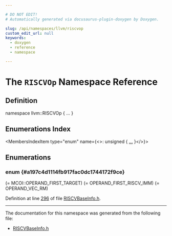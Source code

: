 ```yaml
---

# DO NOT EDIT!
# Automatically generated via docusaurus-plugin-doxygen by Doxygen.

slug: /api/namespaces/llvm/riscvop
custom_edit_url: null
keywords:
  - doxygen
  - reference
  - namespace

---
```





# The `RISCVOp` Namespace Reference

<DoxygenPage pluginConfig={pluginConfig}>



## Definition

<CodeBlock>namespace llvm::RISCVOp &#123; ... &#125;</CodeBlock>

## Enumerations Index

<MembersIndex>

<MembersIndexItem
  type="enum"
  name={<>: unsigned &#123; <a href="#a197c4d1114fb917fac0dc1744172f9ce">...</a> &#125;</>}>
</MembersIndexItem>

</MembersIndex>


<SectionDefinition>

## Enumerations

### enum  {#a197c4d1114fb917fac0dc1744172f9ce}

<MemberDefinition
  prototype="enum llvm::RISCVOp::OperandType : unsigned">

<EnumerationList title="Enumeration values">

<Link id="a197c4d1114fb917fac0dc1744172f9cea3ff6efde85807af813317be766ea9551" />
<EnumerationListItem name="OPERAND_FIRST_RISCV_IMM">
 (= MCOI::OPERAND&#95;FIRST&#95;TARGET)
</EnumerationListItem>

<Link id="a197c4d1114fb917fac0dc1744172f9cea1562292e5add692ff0829e678f739865" />
<EnumerationListItem name="OPERAND_UIMM1">
 (= OPERAND&#95;FIRST&#95;RISCV&#95;IMM)
</EnumerationListItem>

<Link id="a197c4d1114fb917fac0dc1744172f9ceafd4cee3ab8669d61fc71d6a60a1680b3" />
<EnumerationListItem name="OPERAND_UIMM2">

</EnumerationListItem>

<Link id="a197c4d1114fb917fac0dc1744172f9cea66542584f2145c86bf80a0887c5cdd63" />
<EnumerationListItem name="OPERAND_UIMM2_LSB0">

</EnumerationListItem>

<Link id="a197c4d1114fb917fac0dc1744172f9cea11e90dac384d2eb23da2b939adf366c5" />
<EnumerationListItem name="OPERAND_UIMM3">

</EnumerationListItem>

<Link id="a197c4d1114fb917fac0dc1744172f9cea186948149907e484e864ef25dc283fac" />
<EnumerationListItem name="OPERAND_UIMM4">

</EnumerationListItem>

<Link id="a197c4d1114fb917fac0dc1744172f9ceaec2550ca566a41a44997005f7bf156cf" />
<EnumerationListItem name="OPERAND_UIMM5">

</EnumerationListItem>

<Link id="a197c4d1114fb917fac0dc1744172f9cea518a06314bf2893ab4fcd9c35bef0f8f" />
<EnumerationListItem name="OPERAND_UIMM5_NONZERO">

</EnumerationListItem>

<Link id="a197c4d1114fb917fac0dc1744172f9ceadfb1b04138fa2fe68b1db24ac76abba1" />
<EnumerationListItem name="OPERAND_UIMM5_GT3">

</EnumerationListItem>

<Link id="a197c4d1114fb917fac0dc1744172f9cea1cac2933ce03fe1100daf84714858546" />
<EnumerationListItem name="OPERAND_UIMM5_LSB0">

</EnumerationListItem>

<Link id="a197c4d1114fb917fac0dc1744172f9cea47314ce23772996818e93ebceb19f7df" />
<EnumerationListItem name="OPERAND_UIMM6">

</EnumerationListItem>

<Link id="a197c4d1114fb917fac0dc1744172f9ceaeba5620b9c179151a47c322685980be4" />
<EnumerationListItem name="OPERAND_UIMM6_LSB0">

</EnumerationListItem>

<Link id="a197c4d1114fb917fac0dc1744172f9ceafa9486c71079df186dc8826092a1361d" />
<EnumerationListItem name="OPERAND_UIMM7">

</EnumerationListItem>

<Link id="a197c4d1114fb917fac0dc1744172f9cea7d72d631d00b79d9466807ace7eee72c" />
<EnumerationListItem name="OPERAND_UIMM7_LSB00">

</EnumerationListItem>

<Link id="a197c4d1114fb917fac0dc1744172f9cea74e10dea9b29a27cad711851249bd0c5" />
<EnumerationListItem name="OPERAND_UIMM7_LSB000">

</EnumerationListItem>

<Link id="a197c4d1114fb917fac0dc1744172f9cead65a6374741b77c79ae7e8c2ea2652bb" />
<EnumerationListItem name="OPERAND_UIMM8_LSB00">

</EnumerationListItem>

<Link id="a197c4d1114fb917fac0dc1744172f9cea345b6ba3a765c7d9737263c349d5ab46" />
<EnumerationListItem name="OPERAND_UIMM8">

</EnumerationListItem>

<Link id="a197c4d1114fb917fac0dc1744172f9cea14956341af1f1d58c7b32adb2b600f6e" />
<EnumerationListItem name="OPERAND_UIMM8_LSB000">

</EnumerationListItem>

<Link id="a197c4d1114fb917fac0dc1744172f9cea8500b92a361637d8a0455f28733e7b9d" />
<EnumerationListItem name="OPERAND_UIMM8_GE32">

</EnumerationListItem>

<Link id="a197c4d1114fb917fac0dc1744172f9cea8268729e5603e7325c18871475c9b90f" />
<EnumerationListItem name="OPERAND_UIMM9_LSB000">

</EnumerationListItem>

<Link id="a197c4d1114fb917fac0dc1744172f9cea90210b80cd1e0743903d2611bdae27e7" />
<EnumerationListItem name="OPERAND_UIMM10">

</EnumerationListItem>

<Link id="a197c4d1114fb917fac0dc1744172f9ceaa624cbaacf34f8da09c2a497c23feb02" />
<EnumerationListItem name="OPERAND_UIMM10_LSB00_NONZERO">

</EnumerationListItem>

<Link id="a197c4d1114fb917fac0dc1744172f9cea6c5215be7e9cc62025942ca97d52f935" />
<EnumerationListItem name="OPERAND_UIMM11">

</EnumerationListItem>

<Link id="a197c4d1114fb917fac0dc1744172f9ceab84a7ee66834e108f7aff7ed264a3653" />
<EnumerationListItem name="OPERAND_UIMM12">

</EnumerationListItem>

<Link id="a197c4d1114fb917fac0dc1744172f9ceac18a38f00b113f6caa2827096aad7895" />
<EnumerationListItem name="OPERAND_UIMM16">

</EnumerationListItem>

<Link id="a197c4d1114fb917fac0dc1744172f9cea466ba6f1df284bcaacfcc8a29539689c" />
<EnumerationListItem name="OPERAND_UIMM20">

</EnumerationListItem>

<Link id="a197c4d1114fb917fac0dc1744172f9cea73a3c2d12a4837c231484f7ec1abbe98" />
<EnumerationListItem name="OPERAND_UIMMLOG2XLEN">

</EnumerationListItem>

<Link id="a197c4d1114fb917fac0dc1744172f9cea0457b33205b9cb5eac17e0e538558605" />
<EnumerationListItem name="OPERAND_UIMMLOG2XLEN_NONZERO">

</EnumerationListItem>

<Link id="a197c4d1114fb917fac0dc1744172f9cea32635550351d896980542b709cf7df56" />
<EnumerationListItem name="OPERAND_UIMM32">

</EnumerationListItem>

<Link id="a197c4d1114fb917fac0dc1744172f9cea49ca493b2f395965856b78a646b0c834" />
<EnumerationListItem name="OPERAND_UIMM48">

</EnumerationListItem>

<Link id="a197c4d1114fb917fac0dc1744172f9ceaae4e305c6ddf75f7c8af3a70e162db1b" />
<EnumerationListItem name="OPERAND_UIMM64">

</EnumerationListItem>

<Link id="a197c4d1114fb917fac0dc1744172f9cea4d00abd02a7dc4f859c36e6614bd8814" />
<EnumerationListItem name="OPERAND_ZERO">

</EnumerationListItem>

<Link id="a197c4d1114fb917fac0dc1744172f9cea235e6241367a2c7a2538a36337b33092" />
<EnumerationListItem name="OPERAND_SIMM5">

</EnumerationListItem>

<Link id="a197c4d1114fb917fac0dc1744172f9cea0d6b5afa2f1bf4f31f350625d3e06a7c" />
<EnumerationListItem name="OPERAND_SIMM5_PLUS1">

</EnumerationListItem>

<Link id="a197c4d1114fb917fac0dc1744172f9cea8afda83225269c68cc8d7c3bb17ff111" />
<EnumerationListItem name="OPERAND_SIMM6">

</EnumerationListItem>

<Link id="a197c4d1114fb917fac0dc1744172f9cea584709273720399fb300bf3db40d586d" />
<EnumerationListItem name="OPERAND_SIMM6_NONZERO">

</EnumerationListItem>

<Link id="a197c4d1114fb917fac0dc1744172f9cead2f4fdc4a016edf2e5703c5e4c57c689" />
<EnumerationListItem name="OPERAND_SIMM10_LSB0000_NONZERO">

</EnumerationListItem>

<Link id="a197c4d1114fb917fac0dc1744172f9cead70e59382ef7ae79d423e0754aa32eae" />
<EnumerationListItem name="OPERAND_SIMM12">

</EnumerationListItem>

<Link id="a197c4d1114fb917fac0dc1744172f9cea107c7db3a243b5d8cc1a31f45b5cd411" />
<EnumerationListItem name="OPERAND_SIMM12_LSB00000">

</EnumerationListItem>

<Link id="a197c4d1114fb917fac0dc1744172f9cea34efacaf451c83252053ce090bf8d5df" />
<EnumerationListItem name="OPERAND_SIMM26">

</EnumerationListItem>

<Link id="a197c4d1114fb917fac0dc1744172f9cea4db158e80f8710efed328918005bc35b" />
<EnumerationListItem name="OPERAND_CLUI_IMM">

</EnumerationListItem>

<Link id="a197c4d1114fb917fac0dc1744172f9ceae4a409e70dfe1084d180a2b24d778d31" />
<EnumerationListItem name="OPERAND_VTYPEI10">

</EnumerationListItem>

<Link id="a197c4d1114fb917fac0dc1744172f9cea13db1806d50017277068356b507e4589" />
<EnumerationListItem name="OPERAND_VTYPEI11">

</EnumerationListItem>

<Link id="a197c4d1114fb917fac0dc1744172f9cea049fc54505396e7452725a30c8f57e8d" />
<EnumerationListItem name="OPERAND_RVKRNUM">

</EnumerationListItem>

<Link id="a197c4d1114fb917fac0dc1744172f9ceac3174d7c3cf71e17e1f54380d09d7bcc" />
<EnumerationListItem name="OPERAND_RVKRNUM_0_7">

</EnumerationListItem>

<Link id="a197c4d1114fb917fac0dc1744172f9ceab7fbc78f118359b4405e35a8f2de2665" />
<EnumerationListItem name="OPERAND_RVKRNUM_1_10">

</EnumerationListItem>

<Link id="a197c4d1114fb917fac0dc1744172f9ceae8de9a8500e46884df317fb3f9ae0add" />
<EnumerationListItem name="OPERAND_RVKRNUM_2_14">

</EnumerationListItem>

<Link id="a197c4d1114fb917fac0dc1744172f9ceaa8cef4cfeea4b3ae543a5c3ef7f7a0bf" />
<EnumerationListItem name="OPERAND_SPIMM">

</EnumerationListItem>

<Link id="a197c4d1114fb917fac0dc1744172f9cea17afb74d764deccf75051dacae954a2f" />
<EnumerationListItem name="OPERAND_FRMARG">

</EnumerationListItem>

<Link id="a197c4d1114fb917fac0dc1744172f9cea90d074c4324aea985b01f004fe24fb5e" />
<EnumerationListItem name="OPERAND_RTZARG">

</EnumerationListItem>

<Link id="a197c4d1114fb917fac0dc1744172f9cea695d30f50f574052b8cd4cebbd193334" />
<EnumerationListItem name="OPERAND_COND_CODE">

</EnumerationListItem>

<Link id="a197c4d1114fb917fac0dc1744172f9cea306c98721f4580b719410b99e97f72f8" />
<EnumerationListItem name="OPERAND_VEC_POLICY">

</EnumerationListItem>

<Link id="a197c4d1114fb917fac0dc1744172f9ceab96b995fbd6a26ba18f20dcdd64d8f9a" />
<EnumerationListItem name="OPERAND_SEW">

</EnumerationListItem>

<Link id="a197c4d1114fb917fac0dc1744172f9cea08cd335c321880a781d295c290093e84" />
<EnumerationListItem name="OPERAND_SEW_MASK">

</EnumerationListItem>

<Link id="a197c4d1114fb917fac0dc1744172f9cea7cbfdd1597f1d30500e332e41781c5a5" />
<EnumerationListItem name="OPERAND_VEC_RM">

</EnumerationListItem>

<Link id="a197c4d1114fb917fac0dc1744172f9cea56f2d8495ffe6c5bd5a115e21f9d8b7c" />
<EnumerationListItem name="OPERAND_LAST_RISCV_IMM">
 (= OPERAND&#95;VEC&#95;RM)
</EnumerationListItem>

<Link id="a197c4d1114fb917fac0dc1744172f9ceac22e98c1a337c558bb21a4edd9479549" />
<EnumerationListItem name="OPERAND_AVL">

</EnumerationListItem>

</EnumerationList>

Definition at line <a href="/docs/api/files/lib/lib/target/lib/target/riscv/lib/target/riscv/mctargetdesc/riscvbaseinfo-h/#l00296">296</a> of file <a href="/docs/api/files/lib/lib/target/lib/target/riscv/lib/target/riscv/mctargetdesc/riscvbaseinfo-h">RISCVBaseInfo.h</a>.
</MemberDefinition>

</SectionDefinition>

<hr/>

The documentation for this namespace was generated from the following file:

<ul>
<li><a href="/docs/api/files/lib/lib/target/lib/target/riscv/lib/target/riscv/mctargetdesc/riscvbaseinfo-h">RISCVBaseInfo.h</a></li>
</ul>

</DoxygenPage>
